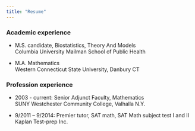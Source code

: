 ```yaml
---
title: "Resume"
---
```


### Academic experience

* M.S. candidate, Biostatistics, Theory And Models  
Columbia University Mailman School of Public Health

* M.A. Mathematics  
Western Connecticut State University, Danbury CT  


### Profession experience
* 2003 - current:  Senior Adjunct Faculty, Mathematics   
  SUNY Westchester Community College, Valhalla N.Y.
  
* 9/2011 – 9/2014: Premier tutor, SAT math, SAT Math subject test I and II 	
	Kaplan Test-prep  Inc.	

	           	
